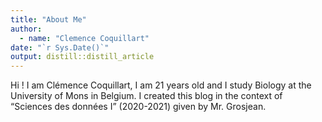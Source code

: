 ```yaml
---
title: "About Me"
author:
  - name: "Clemence Coquillart" 
date: "`r Sys.Date()`"
output: distill::distill_article
---
```


Hi ! I am Clémence Coquillart, I am 21 years old and I study Biology at the University of Mons in Belgium. I created this blog in the context of "Sciences des données I" (2020-2021) given by Mr. Grosjean. 

